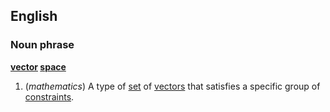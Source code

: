 ==English==
===Noun phrase===
{{wikipedia}}
'''[[vector]] [[space]]'''
#(''mathematics'') A type of [[set]] of [[vector]]s that satisfies a specific group of [[constraint]]s.